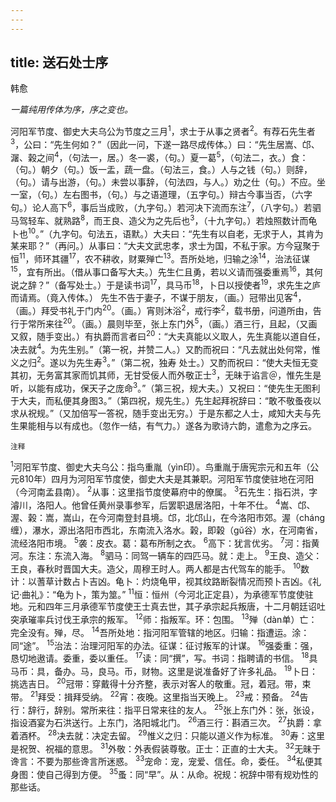 ```yaml
---
---
---
```

title: 送石处士序
---



韩愈

*一篇纯用传体为序，序之变也。*

河阳军节度、御史大夫乌公为节度之三月<sup>1</sup>，求士于从事之贤者<sup>2</sup>。有荐石先生者<sup>3</sup>，公曰：“先生何如？”（因此一问，下遂一路尽成传体。）曰：“先生居嵩、邙、潳、榖之间<sup>4</sup>，（句法一，居。）冬一裘，（句。）夏一葛<sup>5</sup>，（句法二，衣。）食：（句。）朝夕（句。）饭一盂，蔬一盘。（句法三，食。）人与之钱（句。）则辞，（句。）请与出游，（句。）未尝以事辞，（句法四，与人。）劝之仕（句。）不应。坐一室，（句。）左右图书，（句。）与之语道理，（五字句。）辩古今事当否，（六字句。）论人高下<sup>6</sup>，事后当成败，（九字句。）若河决下流而东注<sup>7</sup>，（八字句。）若驷马驾轻车、就熟路<sup>8</sup>，而王良、造父为之先后也<sup>3</sup>，（十九字句。）若烛照数计而龟卜也<sup>10</sup>。”（九字句。句法五，语默。）大夫曰：“先生有以自老，无求于人，其肯为某来耶？”（再问。）从事曰：“大夫文武忠孝，求士为国，不私于家。方今寇聚于恒<sup>11</sup>，师环其疆<sup>17</sup>，农不耕收，财粟殚亡<sup>13</sup>。吾所处地，归输之涂<sup>14</sup>，治法征谋<sup>15</sup>，宜有所出。（借从事口备写大夫。）先生仁且勇，若以义请而强委重焉<sup>16</sup>，其何说之辞？”（备写处士。）于是读书词<sup>17</sup>，具马币<sup>18</sup>，卜日以授使者<sup>19</sup>，求先生之庐而请焉。（竟入传体。）
先生不告于妻子，不谋于朋友，（画。）冠带出见客<sup>4</sup>，（画。）拜受书礼于门内<sup>20</sup>。（画。）宵则沐浴<sup>2</sup>，戒行李<sup>2</sup>，载书册，问道所由，告行于常所来往<sup>20</sup>。（画。）晨则毕至，张上东门外<sup>5</sup>，（画。）酒三行，且起，（又画又叙，随手变出。）有执爵而言者曰<sup>20</sup>：“大夫真能以义取人，先生真能以道自任，决去就<sup>4</sup>。为先生别。”（第一祝，并赞二人。）又酌而祝曰：“凡去就出处何常，惟义之归<sup>2</sup>。遂以为先生寿<sup>3</sup>。”（第二祝，独寿
处士。）又酌而祝曰：“使大夫恒无变其初，无务富其家而饥其师，无甘受佞人而外敬正士<sup>3</sup>，无昧于谄言＠，惟先生是听，以能有成功，保天子之庞命<sup>3</sup>。”（第三祝，规大夫。）又祝曰：“使先生无图利于大夫，而私便其身图3。”（第四祝，规先生。）先生起拜祝辞曰：“敢不敬蚤夜以求从祝规。”（又加倍写一答祝，随手变出无穷。）于是东都之人士，咸知大夫与先生果能相与以有成也。（忽作一结，有气力。）遂各为歌诗六韵，遣愈为之序云。

<sup>注释</sup>

<sup>1</sup>河阳军节度、御史大夫乌公：指鸟重胤（yìn印）。鸟重胤于唐宪宗元和五年（公元810年）四月为河阳军节度使，御史大夫是其兼职。河阳军节度使驻地在河阳（今河南孟县南）。
<sup>2</sup>从事：这里指节度使幕府中的僚属。
<sup>3</sup>石先生：指石洪，字濬川，洛阳人。他曾任黄州录事参军，后罢职退居洛阳，十年不仕。
<sup>4</sup>嵩、邙、渥、榖：嵩，嵩山，在今河南登封县境。邙，北邙山，在今洛阳市郊。渥（cháng缠），瀑水，源出洛阳市西北，东南流入洛水。榖，即榖（gǔ谷）水，在河南省，流经洛阳市境。
<sup>5</sup>袭：皮衣。葛：葛布所制之衣。
<sup>6</sup>高下：犹言优劣。
<sup>7</sup>河：指黄河。东注：东流入海。
<sup>8</sup>驷马：同驾一辆车的四匹马。就：走上。
<sup>9</sup>王良、造父：王良，春秋时晋国大夫。造父，周穆王时人。两人都是古代驾车的能手。
<sup>10</sup>数计：以蓍草计数占卜吉凶。龟卜：灼烧龟甲，视其纹路断裂情况而预卜吉凶。《礼记·曲礼》：“龟为卜，策为筮。”
<sup>11</sup>恒：恒州（今河北正定县），为承德军节度使驻地。元和四年三月承德军节度使王士真去世，其子承宗起兵叛唐，十二月朝廷诏吐突承璀率兵讨伐王承宗的叛军。
<sup>12</sup>师：指叛军。环：包围。
<sup>13</sup>殚（dàn单）亡：完全没有。殚，尽。
<sup>14</sup>吾所处地：指河阳军管辖的地区。归输：指遭运。涂：同“途”。
<sup>15</sup>治法：治理河阳军的办法。征谋：征讨叛军的计谋。
<sup>16</sup>强委重：强，恳切地遨请。委重，委以重任。
<sup>17</sup>读：同“撰”，写。书词：指聘请的书信。
<sup>18</sup>具马币：具，备办。马，良马。币，财物。这里是说准备好了许多礼品。
<sup>19</sup>卜日：挑选吉日。
<sup>20</sup>冠带：穿戴得十分齐整，表示对客人的敬重。冠，着冠。带，束带。
<sup>21</sup>拜受：揖拜受纳。
<sup>22</sup>宵：夜晚。这里指当天晚上。
<sup>23</sup>戒：预备。
<sup>24</sup>告行：辞行，辞别。常所来往：指平日常来往的友人。
<sup>25</sup>张上东门外：张，张设，指设酒宴为石洪送行。上东门，洛阳城北门。
<sup>26</sup>酒三行：斟酒三次。
<sup>27</sup>执爵：拿着酒杯。
<sup>28</sup>决去就：决定去留。
<sup>29</sup>惟义之归：只能以道义作为标准。
<sup>30</sup>寿：这里是祝贺、祝福的意思。
<sup>31</sup>外敬：外表假装尊敬。正士：正直的士大夫。
<sup>32</sup>无昧于谗言：不要为那些谗言所迷惑。
<sup>33</sup>宠命：宠，宠爱、信任。命，委任。
<sup>34</sup>私便其身图：使自己得到方便。
<sup>35</sup>蚤：同“早”。从：从命。祝规：祝辞中带有规劝性的那些话。